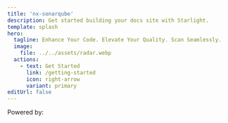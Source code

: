 ```yaml
---
title: 'nx-sonarqube'
description: Get started building your docs site with Starlight.
template: splash
hero:
  tagline: Enhance Your Code. Elevate Your Quality. Scan Seamlessly.
  image:
    file: ../../assets/radar.webp
  actions:
    - text: Get Started
      link: /getting-started
      icon: right-arrow
      variant: primary
editUrl: false
---
```



Powered by:

<CardGrid>
  <LinkCard title="Nx" href="https://nx.dev/"></LinkCard>
  <LinkCard
    title="Sonar"
    href="https://www.sonarsource.com/products/sonarqube/"
  ></LinkCard>
</CardGrid>
